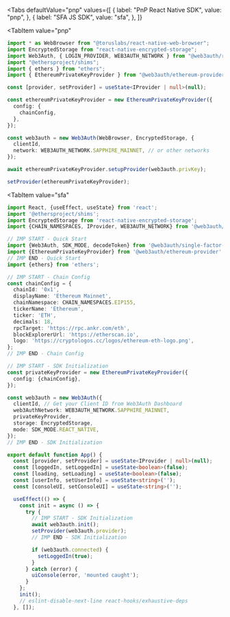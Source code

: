 
<Tabs
 defaultValue="pnp"
  values={[
    { label: "PnP React Native SDK", value: "pnp", },
    { label: "SFA JS SDK", value: "sfa", },
  ]}
>
<TabItem
  value="pnp"
>

```typescript
import * as WebBrowser from "@toruslabs/react-native-web-browser";
import EncryptedStorage from "react-native-encrypted-storage";
import Web3Auth, { LOGIN_PROVIDER, WEB3AUTH_NETWORK } from "@web3auth/react-native-sdk";
import "@ethersproject/shims";
import { ethers } from "ethers";
import { EthereumPrivateKeyProvider } from "@web3auth/ethereum-provider";

const [provider, setProvider] = useState<IProvider | null>(null);

const ethereumPrivateKeyProvider = new EthereumPrivateKeyProvider({
  config: {
    chainConfig,
  },
});

const web3auth = new Web3Auth(WebBrowser, EncryptedStorage, {
  clientId,
  network: WEB3AUTH_NETWORK.SAPPHIRE_MAINNET, // or other networks
});

await ethereumPrivateKeyProvider.setupProvider(web3auth.privKey);

setProvider(ethereumPrivateKeyProvider);
```

</TabItem>

<TabItem
  value="sfa"
>

```typescript
import React, {useEffect, useState} from 'react';
import '@ethersproject/shims';
import EncryptedStorage from 'react-native-encrypted-storage';
import {CHAIN_NAMESPACES, IProvider, WEB3AUTH_NETWORK} from '@web3auth/base';

// IMP START - Quick Start
import {Web3Auth, SDK_MODE, decodeToken} from '@web3auth/single-factor-auth';
import {EthereumPrivateKeyProvider} from '@web3auth/ethereum-provider';
// IMP END - Quick Start
import {ethers} from 'ethers';

// IMP START - Chain Config
const chainConfig = {
  chainId: '0x1',
  displayName: 'Ethereum Mainnet',
  chainNamespace: CHAIN_NAMESPACES.EIP155,
  tickerName: 'Ethereum',
  ticker: 'ETH',
  decimals: 18,
  rpcTarget: 'https://rpc.ankr.com/eth',
  blockExplorerUrl: 'https://etherscan.io',
  logo: 'https://cryptologos.cc/logos/ethereum-eth-logo.png',
};
// IMP END - Chain Config

// IMP START - SDK Initialization
const privateKeyProvider = new EthereumPrivateKeyProvider({
  config: {chainConfig},
});

const web3auth = new Web3Auth({
  clientId, // Get your Client ID from Web3Auth Dashboard
  web3AuthNetwork: WEB3AUTH_NETWORK.SAPPHIRE_MAINNET,
  privateKeyProvider,
  storage: EncryptedStorage,
  mode: SDK_MODE.REACT_NATIVE,
});
// IMP END - SDK Initialization

export default function App() {
  const [provider, setProvider] = useState<IProvider | null>(null);
  const [loggedIn, setLoggedIn] = useState<boolean>(false);
  const [loading, setLoading] = useState<boolean>(false);
  const [userInfo, setUserInfo] = useState<string>('');
  const [consoleUI, setConsoleUI] = useState<string>('');

  useEffect(() => {
    const init = async () => {
      try {
        // IMP START - SDK Initialization
        await web3auth.init();
        setProvider(web3auth.provider);
        // IMP END - SDK Initialization

        if (web3auth.connected) {
          setLoggedIn(true);
        }
      } catch (error) {
        uiConsole(error, 'mounted caught');
      }
    };
    init();
    // eslint-disable-next-line react-hooks/exhaustive-deps
  }, []);
```

</TabItem>
</Tabs>
